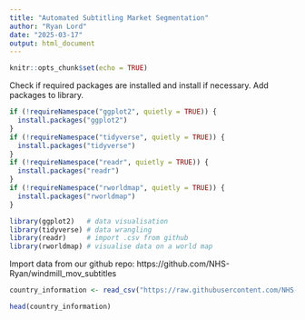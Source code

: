 ---
title: "Automated Subtitling Market Segmentation"
author: "Ryan Lord"
date: "2025-03-17"
output: html_document
---

```{r setup, include=FALSE}
knitr::opts_chunk$set(echo = TRUE)
```





Check if required packages are installed and install if necessary. 
Add packages to library. 
```{r,warning=FALSE}
if (!requireNamespace("ggplot2", quietly = TRUE)) {
  install.packages("ggplot2")
}
if (!requireNamespace("tidyverse", quietly = TRUE)) {
  install.packages("tidyverse")
}
if (!requireNamespace("readr", quietly = TRUE)) {
  install.packages("readr")
}
if (!requireNamespace("rworldmap", quietly = TRUE)) {
  install.packages("rworldmap")
}

library(ggplot2)   # data visualisation
library(tidyverse) # data wrangling
library(readr)     # import .csv from github
library(rworldmap) # visualise data on a world map

```



Import data from our github repo: https://github.com/NHS-Ryan/windmill_mov_subtitles
```{r, warning=FALSE}

country_information <- read_csv("https://raw.githubusercontent.com/NHS-Ryan/windmill_mov_subtitles/refs/heads/main/country_information.csv")

head(country_information)

```

```{r}

```

